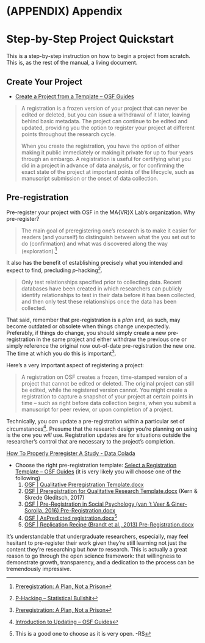 # (APPENDIX) Appendix {-} 

# Step-by-Step Project Quickstart

This is a step-by-step instruction on how to begin a project from scratch. This is, as the rest of the manual, a living document.

## Create Your Project

+ [Create a Project from a Template – OSF Guides](https://help.osf.io/hc/en-us/articles/360019930093-Create-a-Project-from-a-Template#Use-a-public-project-as-a-template)

>A registration is a frozen version of your project that can never be edited or deleted, but you can issue a withdrawal of it later, leaving behind basic metadata. The project can continue to be edited and updated, providing you the option to register your project at different points throughout the research cycle.
>
>When you create the registration, you have the option of either making it public immediately or making it private for up to four years through an embargo. A registration is useful for certifying what you did in a project in advance of data analysis, or for confirming the exact state of the project at important points of the lifecycle, such as manuscript submission or the onset of data collection.



## Pre-registration

Pre-register your project with OSF in the MA{VR}X Lab's organization. Why pre-register?

>The main goal of preregistering one’s research is to make it easier for readers (and yourself) to distinguish between what the you set out to do (confirmation) and what was discovered along the way (exploration).^[[Preregistration: A Plan, Not a Prison](https://www.cos.io/blog/preregistration-plan-not-prison)]

It also has the benefit of establishing precisely what you intended and expect to find, precluding $p$-hacking^[[P-Hacking – Statistical Bullshit](https://statisticalbullshit.com/2017/07/17/p-hacking/)].

>Only test relationships specified prior to collecting data. Recent databases have been created in which researchers can publicly identify relationships to test in their data before it has been collected, and then only test these relationships once the data has been collected.

That said, remember that pre-registration is a *plan* and, as such, may become outdated or obsolete when things change unexpectedly. Preferably, if things do change, you should simply create a new pre-registration in the same project and either withdraw the previous one or simply reference the original now out-of-date pre-registration the new one. The time at which you do this is important^[[Preregistration: A Plan, Not a Prison](https://www.cos.io/blog/preregistration-plan-not-prison)].

Here's a very important aspect of registering a project:

>A registration on OSF creates a frozen, time-stamped version of a project that cannot be edited or deleted. The original project can still be edited, while the registered version cannot. You might create a registration to capture a snapshot of your project at certain points in time – such as right before data collection begins, when you submit a manuscript for peer review, or upon completion of a project.

Technically, you *can* update a pre-registration within a particular set of circumstances^[[Introduction to Updating – OSF Guides](https://help.osf.io/hc/en-us/articles/4414482864663-Introduction-to-Updating-)]. Presume that the research design you're planning on using is the one you *will* use. Registration updates are for situations outside the researcher's control that are necessary to the project's completion.

[How To Properly Preregister A Study - Data Colada](http://datacolada.org/64)

+ Choose the right pre-registration template: [Select a Registration Template – OSF Guides](https://help.osf.io/hc/en-us/articles/360019738794-Select-a-Registration-Template) (it is very likely you will choose one of the following)
  1. [OSF | Qualitative Preregistration Template.docx](https://osf.io/w4ac2/)
  1. [OSF | Preregistration for Qualitative Research Template.docx](https://osf.io/b6xmd/) (Kern & Skrede Gleditsch, 2017)
  1. [OSF | Pre-Registration in Social Psychology (van 't Veer & Giner-Sorolla, 2016) Pre-Registration.docx](https://osf.io/ce3hr/)
  1. [OSF | AsPredicted registration.docx](https://osf.io/fnsb6/)^[This is a good one to choose as it is very open. -RS]
  1. [OSF | Replication Recipe (Brandt et al., 2013) Pre-Registration.docx](https://osf.io/4jd46/)
    
It's understandable that undergraduate researchers, especially, may feel hesitant to pre-register their work given they're still learning not just the content they're researching but *how to* research. This is actually a great reason to go through the open science framework: that willingness to demonstrate growth, transparency, and a dedication to the process can be tremendously impressive.

